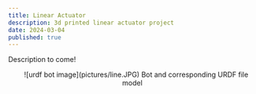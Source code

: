 ```yaml
---
title: Linear Actuator 
description: 3d printed linear actuator project
date: 2024-03-04
published: true
---
```


Description to come!

<p align="center">
    ![urdf bot image](pictures/line.JPG)
 Bot and corresponding URDF file model
</p>